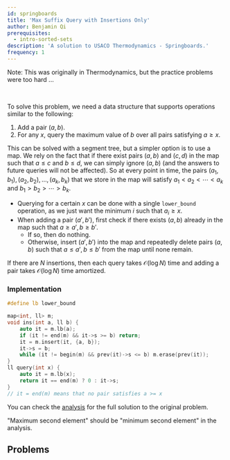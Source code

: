 ```yaml
---
id: springboards
title: 'Max Suffix Query with Insertions Only'
author: Benjamin Qi
prerequisites:
  - intro-sorted-sets
description: 'A solution to USACO Thermodynamics - Springboards.'
frequency: 1
---
```


Note: This was originally in Thermodynamics, but the practice problems were too hard ...

<FocusProblem problem="sample" />

<br />

To solve this problem, we need a data structure that supports operations similar
to the following:

1. Add a pair $(a,b)$.
2. For any $x$, query the maximum value of $b$ over all pairs satisfying
   $a\ge x$.

This can be solved with a segment tree, but a simpler option is to use a map. We
rely on the fact that if there exist pairs $(a,b)$ and $(c,d)$ in the map such
that $a\le c$ and $b\le d$, we can simply ignore $(a,b)$ (and the answers to
future queries will not be affected). So at every point in time, the pairs
$(a_1,b_1),(a_2,b_2),\ldots,(a_k,b_k)$ that we store in the map will satisfy
$a_1 < a_2 < \cdots < a_k$ and $b_1 > b_2 > \cdots > b_k$.

- Querying for a certain $x$ can be done with a single `lower_bound` operation,
  as we just want the minimum $i$ such that $a_i\ge x$.
- When adding a pair $(a',b')$, first check if there exists $(a,b)$ already in
  the map such that $a\ge a', b\ge b'$.
  - If so, then do nothing.
  - Otherwise, insert $(a',b')$ into the map and repeatedly delete pairs $(a,b)$
    such that $a\le a', b\le b'$ from the map until none remain.

If there are $N$ insertions, then each query takes $\mathcal{O}(\log N)$ time
and adding a pair takes $\mathcal{O}(\log N)$ time amortized.

### Implementation

<LanguageSection>

<CPPSection>

```cpp
#define lb lower_bound

map<int, ll> m;
void ins(int a, ll b) {
	auto it = m.lb(a);
	if (it != end(m) && it->s >= b) return;
	it = m.insert(it, {a, b});
	it->s = b;
	while (it != begin(m) && prev(it)->s <= b) m.erase(prev(it));
}
ll query(int x) {
	auto it = m.lb(x);
	return it == end(m) ? 0 : it->s;
}
// it = end(m) means that no pair satisfies a >= x
```

</CPPSection>

</LanguageSection>

You can check the
[analysis](http://www.usaco.org/current/data/sol_boards_thermodynamics_jan20.html) for the
full solution to the original problem.

<Warning>

"Maximum second element" should be "minimum second element" in the analysis.

</Warning>

## Problems

<Problems problems="problems" />
